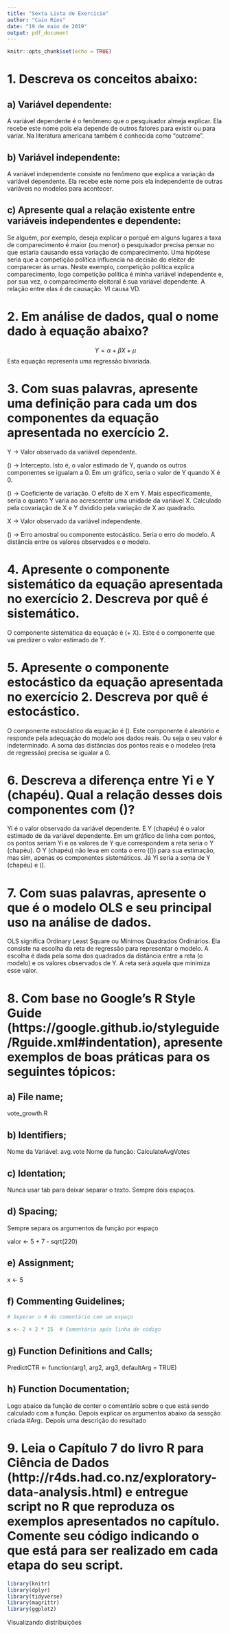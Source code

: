 ```yaml
---
title: "Sexta Lista de Exercício"
author: "Caio Rios"
date: "19 de maio de 2019"
output: pdf_document
---
```


```r
knitr::opts_chunk$set(echo = TRUE)
```

# 1. Descreva os conceitos abaixo:

## a) Variável dependente:

A variável dependente é o fenômeno que o pesquisador almeja explicar. Ela recebe este nome pois ela depende de outros fatores para existir ou para variar. Na literatura americana também é conhecida como "outcome".

## b) Variável independente:

A variável independente consiste no fenômeno que explica a variação da variável dependente. Ela recebe este nome pois ela independente de outras variáveis no modelos para acontecer. 

## c) Apresente qual a relação existente entre variáveis independentes e dependente:

Se alguém, por exemplo, deseja explicar o porquê em alguns lugares a taxa de comparecimento é maior (ou menor) o pesquisador precisa pensar no que estaria causando essa variação de comparecimento. Uma hipótese seria que a competição política influencia na decisão do eleitor de comparecer às urnas. Neste exemplo, competição política explica comparecimento, logo competição política é minha variável independente e, por sua vez, o comparecimento eleitoral é sua variável dependente. A relação entre elas é de causação. VI causa VD. 

#  2. Em análise de dados, qual o nome dado à equação abaixo?

$$
Y = \alpha + \beta X + \mu
$$
Esta equação representa uma regressão bivariada.

# 3. Com suas palavras, apresente uma definição para cada um dos componentes da equação apresentada no exercício 2. 

Y -> Valor observado da variável dependente.

\(\alpha\) -> Intercepto. Isto é, o valor estimado de Y, quando os outros componentes se igualam a 0. Em um gráfico, seria o valor de Y quando X é 0.

\(\beta\) -> Coeficiente de variação. O efeito de X em Y. Mais especificamente, seria o quanto Y varia ao acrescentar uma unidade da variável X. Calculado pela covariação de X e Y dividido pela variação de X ao quadrado.

X -> Valor observado da variável independente.

\(\mu\) -> Erro amostral ou componente estocástico. Seria o erro do modelo. A distância entre os valores observados e o modelo.

# 4. Apresente o componente sistemático da equação apresentada no exercício 2. Descreva por quê é sistemático. 

O componente sistemática da equação é \(\alpha + \beta X\). Este é o componente que vai predizer o valor estimado de Y.

# 5. Apresente o componente estocástico da equação apresentada no exercício 2. Descreva por quê é estocástico.

O componente estocástico da equação é \(\mu\). Este componente é aleatório e responde pela adequação do modelo aos dados reais. Ou seja o seu valor é indeterminado. A soma das distâncias dos pontos reais e o modeleo (reta de regressão) precisa se igualar a 0.

# 6. Descreva a diferença entre Yi e Y (chapéu). Qual a relação desses dois componentes com \(\mu\)?

Yi é o valor observado da variável dependente. E Y (chapéu) é o valor estimado de da variável dependente. Em um gráfico de linha com pontos, os pontos seriam Yi e os valores de Y que correspondem a reta seria o Y (chapéu). O Y (chapéu) não leva em conta o erro (\(\mu\)) para sua estimação, mas sim, apenas os componentes sistemáticos. Já Yi seria a soma de Y (chapéu) e \(\mu\).

# 7. Com suas palavras, apresente o que é o modelo OLS e seu principal uso na análise de dados.

OLS significa Ordinary Least Square ou Mínimos Quadrados Ordinários. Ela consiste na escolha da reta de regressão para representar o modelo. A escolha é dada pela soma dos quadrados da distância entre a reta (o modelo) e os valores observados de Y. A reta será aquela que minimiza esse valor.

# 8. Com base no Google’s R Style Guide  (https://google.github.io/styleguide/Rguide.xml#indentation), apresente exemplos de boas práticas para os seguintes tópicos:

## a) File name;

vote_growth.R

## b) Identifiers;

Nome da Variável: avg.vote 
Nome da função: CalculateAvgVotes

## c) Identation;

Nunca usar tab para deixar separar o texto. Sempre dois espaços.

## d) Spacing; 

Sempre separa os argumentos da função por espaço


valor <- 5 + 7 - sqrt(220)

## e) Assignment;

x <- 5


## f) Commenting Guidelines;

```r
# Seperar o # do comentário com um espaço

x <- 2 + 2 * 15  # Comentário após linha de código
```

## g) Function Definitions and Calls; 

PredictCTR <- function(arg1, arg2, arg3,
                       defaultArg = TRUE)

## h) Function Documentation; 

Logo abaico da função de conter o comentário sobre o que está sendo calculado com a função. Depois explicar os argumentos abaixo da sessção criada #Arg:. Depois uma descrição do resultado

# 9. Leia o Capítulo 7 do livro R para Ciência de Dados (http://r4ds.had.co.nz/exploratory-data-analysis.html) e entregue script no R que reproduza os exemplos apresentados no capítulo. Comente seu código indicando o que está para ser realizado em cada etapa do seu script. 

```r
library(knitr)
library(dplyr)
library(tidyverse)
library(magrittr)
library(ggplot2)

```

Visualizando distribuições